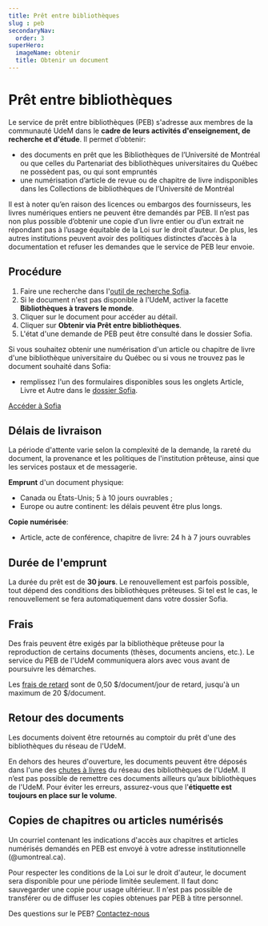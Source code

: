 ```yaml
---
title: Prêt entre bibliothèques
slug : peb
secondaryNav:
  order: 3
superHero:
  imageName: obtenir
  title: Obtenir un document
---
```


# Prêt entre bibliothèques

Le service de prêt entre bibliothèques (PEB) s'adresse aux membres de la communauté UdeM dans le **cadre de leurs activités d'enseignement, de recherche et d'étude**. Il permet d’obtenir:

* des documents en prêt que les Bibliothèques de l’Université de Montréal ou que celles du Partenariat des bibliothèques universitaires du Québec ne possèdent pas, ou qui sont empruntés
* une numérisation d’article de revue ou de chapitre de livre indisponibles dans les Collections de bibliothèques de l’Université de Montréal

Il est à noter qu’en raison des licences ou embargos des fournisseurs, les livres numériques entiers ne peuvent être demandés par PEB. Il n’est pas non plus possible d’obtenir une copie d’un livre entier ou d’un extrait ne répondant pas à l’usage équitable de la Loi sur le droit d’auteur. De plus, les autres institutions peuvent avoir des politiques distinctes d’accès à la documentation et refuser les demandes que le service de PEB leur envoie.

## Procédure
1. Faire une recherche dans l'[outil de recherche Sofia](https://umontreal.on.worldcat.org/discovery?_gl=1*10019fl*_ga*NDkxNTkxMzE5LjE2MTM0ODU5MzE.*_ga_V8J6YFFD4F*MTczMzQzMjIxMC40MDQuMC4xNzMzNDMyMjEwLjAuMC4w).
2. Si le document n'est pas disponible à l'UdeM, activer la facette **Bibliothèques à travers le monde**.
3. Cliquer sur le document pour accéder au détail.
4. Cliquer sur **Obtenir via Prêt entre bibliothèques**.
5. L'état d'une demande de PEB peut être consulté dans le dossier Sofia.

Si vous souhaitez obtenir une numérisation d'un article ou chapitre de livre d'une bibliothèque universitaire du Québec ou si vous ne trouvez pas le document souhaité dans Sofia:

* remplissez l'un des formulaires disponibles sous les onglets Article, Livre et Autre dans le [dossier Sofia](https://umontreal.account.worldcat.org/account).

[Accéder à Sofia](https://umontreal.on.worldcat.org/advancedsearch?_gl=1*1rommsb*_ga*NDkxNTkxMzE5LjE2MTM0ODU5MzE.*_ga_V8J6YFFD4F*MTczMzQzMjIxMC40MDQuMC4xNzMzNDMyMjEwLjAuMC4w)

## Délais de livraison
La période d'attente varie selon la complexité de la demande, la rareté du document, la provenance et les politiques de l'institution prêteuse, ainsi que les services postaux et de messagerie.

**Emprunt** d'un document physique:

* Canada ou États-Unis; 5 à 10 jours ouvrables ;
* Europe ou autre continent: les délais peuvent être plus longs.

**Copie numérisée**:

* Article, acte de conférence, chapitre de livre:  24 h à 7 jours ouvrables

## Durée de l'emprunt
La durée du prêt est de **30 jours**. Le renouvellement est parfois possible, tout dépend des conditions des bibliothèques prêteuses. Si tel est le cas, le renouvellement se fera automatiquement dans votre dossier Sofia.

## Frais
Des frais peuvent être exigés par la bibliothèque prêteuse pour la reproduction de certains documents (thèses, documents anciens, etc.). Le service du PEB de l'UdeM communiquera alors avec vous avant de poursuivre les démarches.

Les [frais de retard](../frais-avis) sont de 0,50 $/document/jour de retard, jusqu'à un maximum de 20 $/document.

## Retour des documents
Les documents doivent être retournés au comptoir du prêt d'une des bibliothèques du réseau de l'UdeM.

En dehors des heures d'ouverture, les documents peuvent être déposés dans l'une des [chutes à livres](./pret-renouvellement-retour/#retourner-ses-documents) du réseau des bibliothèques de l'UdeM. Il n’est pas possible de remettre ces documents ailleurs qu’aux bibliothèques de l'UdeM. Pour éviter les erreurs, assurez-vous que l'**étiquette est toujours en place sur le volume**.

## Copies de chapitres ou articles numérisés
Un courriel contenant les indications d'accès aux chapitres et articles numérisés demandés en PEB est envoyé à votre adresse institutionnelle (@umontreal.ca).

Pour respecter les conditions de la Loi sur le droit d'auteur, le document sera disponible pour une période limitée seulement. Il faut donc sauvegarder une copie pour usage ultérieur. Il n'est pas possible de transférer ou de diffuser les copies obtenues par PEB à titre personnel.

Des questions sur le PEB? [Contactez-nous](../../nous-joindre/#services)
